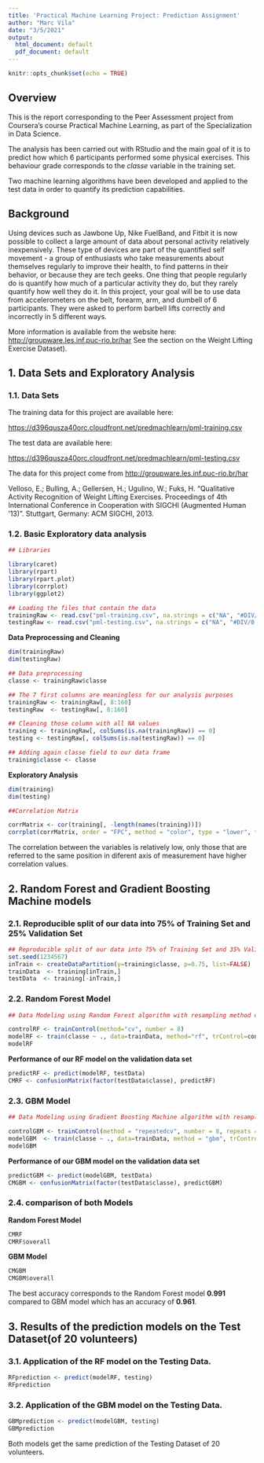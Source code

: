 ```yaml
---
title: 'Practical Machine Learning Project: Prediction Assignment'
author: "Marc Vila"
date: "3/5/2021"
output:
  html_document: default
  pdf_document: default
---
```


```r
knitr::opts_chunk$set(echo = TRUE)
```

## Overview

This is the report corresponding to the Peer Assessment project from Coursera’s course Practical Machine Learning, as part of the Specialization in Data Science.

The analysis has been carried out with RStudio and the main goal of it is to predict how which 6 participants performed some physical exercises. This behaviour grade corresponds to the *classe* variable in the training set.

Two machine learning algorithms have been developed and applied to the test data in order to quantify its prediction capabilities.

## Background

Using devices such as Jawbone Up, Nike FuelBand, and Fitbit it is now possible to collect a large amount of data about personal activity relatively inexpensively. These type of devices are part of the quantified self movement - a group of enthusiasts who take measurements about themselves regularly to improve their health, to find patterns in their behavior, or because they are tech geeks. One thing that people regularly do is quantify how much of a particular activity they do, but they rarely quantify how well they do it. In this project, your goal will be to use data from accelerometers on the belt, forearm, arm, and dumbell of 6 participants. They were asked to perform barbell lifts correctly and incorrectly in 5 different ways. 

More information is available from the website here: 
[http://groupware.les.inf.puc-rio.br/har](http://groupware.les.inf.puc-rio.br/har)
See the section on the Weight Lifting Exercise Dataset).

## 1. Data Sets and Exploratory Analysis

### 1.1. Data Sets

The training data for this project are available here:

[https://d396qusza40orc.cloudfront.net/predmachlearn/pml-training.csv](https://d396qusza40orc.cloudfront.net/predmachlearn/pml-training.csv)

The test data are available here:

[https://d396qusza40orc.cloudfront.net/predmachlearn/pml-testing.csv](https://d396qusza40orc.cloudfront.net/predmachlearn/pml-testing.csv)

The data for this project come from [http://groupware.les.inf.puc-rio.br/har](http://groupware.les.inf.puc-rio.br/har)

Velloso, E.; Bulling, A.; Gellersen, H.; Ugulino, W.; Fuks, H. “Qualitative Activity Recognition of Weight Lifting Exercises. Proceedings of 4th International Conference in Cooperation with SIGCHI (Augmented Human ’13)”. Stuttgart, Germany: ACM SIGCHI, 2013.

### 1.2. Basic Exploratory data analysis

```r

## Libraries

library(caret)
library(rpart)
library(rpart.plot)
library(corrplot)
library(ggplot2)

## Loading the files that contain the data
trainingRaw <- read.csv("pml-training.csv", na.strings = c("NA", "#DIV/0!", ""))
testingRaw <- read.csv("pml-testing.csv", na.strings = c("NA", "#DIV/0!", ""))

```

**Data Preprocessing and Cleaning**

```r

dim(trainingRaw)
dim(testingRaw)

## Data preprocessing
classe <- trainingRaw$classe

## The 7 first columns are meaningless for our analysis purposes
trainingRaw <- trainingRaw[, 8:160]
testingRaw  <- testingRaw[, 8:160]

## Cleaning those column with all NA values
training <- trainingRaw[, colSums(is.na(trainingRaw)) == 0] 
testing <- testingRaw[, colSums(is.na(testingRaw)) == 0]

## Adding again classe field to our data frame
training$classe <- classe

```

**Exploratory Analysis**

```r

dim(training)
dim(testing)

##Correlation Matrix  

corrMatrix <- cor(training[, -length(names(training))])
corrplot(corrMatrix, order = "FPC", method = "color", type = "lower", tl.cex = 0.8, tl.col = rgb(0, 0, 0))
```
The correlation between the variables is relatively low, only those that are referred to the same position in diferent axis of measurement have higher correlation values.

## 2. Random Forest and Gradient Boosting Machine models

### 2.1. Reproducible split of our data into 75% of Training Set and 25% Validation Set

```r

## Reproducible split of our data into 75% of Training Set and 35% Validation Set
set.seed(1234567)
inTrain <- createDataPartition(y=training$classe, p=0.75, list=FALSE)
trainData  <- training[inTrain,]
testData  <- training[-inTrain,]

```

### 2.2. Random Forest Model

```r

## Data Modeling using Random Forest algorithm with resampling method of 8 folds CV

controlRF <- trainControl(method="cv", number = 8)
modelRF <- train(classe ~ ., data=trainData, method="rf", trControl=controlRF, ntree=201)
modelRF

```

**Performance of our RF model on the validation data set**

```r

predictRF <- predict(modelRF, testData)
CMRF <- confusionMatrix(factor(testData$classe), predictRF)
```

### 2.3. GBM Model

```r

## Data Modeling using Gradient Boosting Machine algorithm with resampling method of 8 folds CV

controlGBM <- trainControl(method = "repeatedcv", number = 8, repeats = 1)
modelGBM  <- train(classe ~ ., data=trainData, method = "gbm", trControl = controlGBM, verbose = FALSE)
modelGBM
```

**Performance of our GBM model on the validation data set**

```r
predictGBM <- predict(modelGBM, testData)
CMGBM <- confusionMatrix(factor(testData$classe), predictGBM)
```

### 2.4. comparison of both Models

**Random Forest Model**

```r
CMRF
CMRF$overall
```

**GBM Model**

```r
CMGBM
CMGBM$overall
```

The best accuracy corresponds to the Random Forest model **0.991** compared to GBM model which has an accuracy of **0.961**.

## 3. Results of the prediction models on the Test Dataset(of 20 volunteers)

### 3.1. Application of the RF model on the Testing Data.  
```r
RFprediction <- predict(modelRF, testing)
RFprediction
```

### 3.2. Application of the GBM model on the Testing Data. 
```r
GBMprediction <- predict(modelGBM, testing)
GBMprediction
```

Both models get the same prediction of the Testing Dataset of 20 volunteers.
